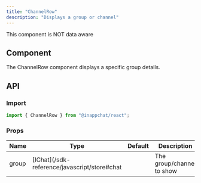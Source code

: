 ```yaml
---
title: "ChannelRow"
description: "Displays a group or channel"
---
```


<Note>This component is NOT data aware</Note>

## Component

The ChannelRow component displays a specific group details.

## API

### Import

```js
import { ChannelRow } from "@inappchat/react";
```

### Props

<table>
  <thead>
    <tr>
      <th>Name</th>
      <th>Type</th>
      <th>Default</th>
      <th>Description</th>
    </tr>
  </thead>
  <tbody>
    <tr>
      <td>group</td>
      <td>[IChat](/sdk-reference/javascript/store#chat</td>
      <td></td>
      <td>The group/channel to show</td>
    </tr>
  </tbody>
</table>
